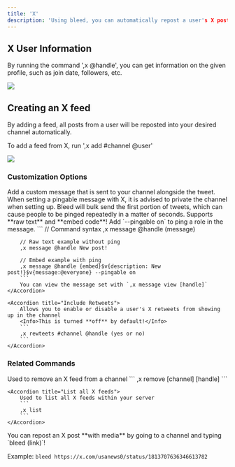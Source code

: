 ```yaml
---
title: 'X'
description: 'Using bleed, you can automatically repost a user's X posts into a channel within your server'
---
```


## X User Information

By running the command ',x @handle', you can get information on the given profile, such as join date, followers, etc.

<Frame caption="Command response showing a user's X profile" type="glass">
  <img src="https://i.postimg.cc/nhrNhcDW/image.png" />
</Frame>

## Creating an X feed

By adding a feed, all posts from a user will be reposted into your desired channel automatically.

To add a feed from X, run ',x add #channel @user'

<Frame caption="Adding an X feed to a channel" type="glass">
  <img src="https://i.postimg.cc/85ZhcDWy/image.png" />
</Frame>

### Customization Options

<AccordionGroup>
    <Accordion title="Custom Messages">
        Add a custom message that is sent to your channel alongside the tweet.
        <Warning> When setting a pingable message with X, it is advised to private the channel when setting up. Bleed will bulk send the first portion of tweets, which can cause people to be pinged repeatedly in a matter of seconds. </Warning>
        <Tip>Supports **raw text** and **embed code**! Add `--pingable on` to ping a role in the message.</Tip>
        ```
        // Command syntax
        ,x message @handle (message)

        // Raw text example without ping
        ,x message @handle New post!

        // Embed example with ping
        ,x message @handle {embed}$v{description: New post!}$v{message:@everyone} --pingable on
        ```
        You can view the message set with `,x message view [handle]`
    </Accordion>

    <Accordion title="Include Retweets">
        Allows you to enable or disable a user's X retweets from showing up in the channel
        <Info>This is turned **off** by default!</Info>
        ```
        ,x rewteets #channel @handle (yes or no)
        ```
    </Accordion>
</AccordionGroup>

### Related Commands

<AccordionGroup>
    <Accordion title="Remove an X feed">
        Used to remove an X feed from a channel
        ```
        ,x remove [channel] [handle]
        ```
    </Accordion>

    <Accordion title="List all X feeds">
        Used to list all X feeds within your server
        ```
        ,x list
        ```
    </Accordion>
</AccordionGroup>

<Info>
  You can repost an X post **with media** by going to a channel and typing `bleed (link)`!

  Example:
  `bleed https://x.com/usanews0/status/1813707636346613782`
</Info>